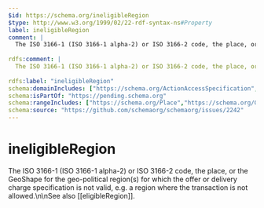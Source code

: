 ```yaml
---
$id: https://schema.org/ineligibleRegion
$type: http://www.w3.org/1999/02/22-rdf-syntax-ns#Property
label: ineligibleRegion
comment: |
  The ISO 3166-1 (ISO 3166-1 alpha-2) or ISO 3166-2 code, the place, or the GeoShape for the geo-political region(s) for which the offer or delivery charge specification is not valid, e.g. a region where the transaction is not allowed.\n\nSee also [[eligibleRegion]].
        
rdfs:comment: |
  The ISO 3166-1 (ISO 3166-1 alpha-2) or ISO 3166-2 code, the place, or the GeoShape for the geo-political region(s) for which the offer or delivery charge specification is not valid, e.g. a region where the transaction is not allowed.\n\nSee also [[eligibleRegion]].
        
rdfs:label: "ineligibleRegion"
schema:domainIncludes: ["https://schema.org/ActionAccessSpecification","https://schema.org/Demand","https://schema.org/Offer","https://schema.org/DeliveryChargeSpecification","https://schema.org/MediaObject"]
schema:isPartOf: "https://pending.schema.org"
schema:rangeIncludes: ["https://schema.org/Place","https://schema.org/GeoShape","https://schema.org/Text"]
schema:source: "https://github.com/schemaorg/schemaorg/issues/2242"
---
```


# ineligibleRegion

The ISO 3166-1 (ISO 3166-1 alpha-2) or ISO 3166-2 code, the place, or the GeoShape for the geo-political region(s) for which the offer or delivery charge specification is not valid, e.g. a region where the transaction is not allowed.\n\nSee also [[eligibleRegion]].
      

